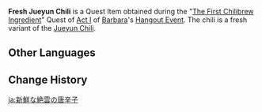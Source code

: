 {{Item Infobox
|id           = 100745
|image        = Item Fresh Jueyun Chili.png
|description  = A very fresh Jueyun Chili. It seems to be of very high-quality...
|type         = Quest Items
|source       = [[The First Chilibrew Ingredient]]
|related_type = Variant
|related_item = Jueyun Chili
}}
'''Fresh Jueyun Chili''' is a Quest Item obtained during the "[[The First Chilibrew Ingredient]]" Quest of [[Wellspring of Healing|Act I]] of [[Barbara]]'s [[Hangout Event]]. The chili is a fresh variant of the [[Jueyun Chili]].

==Other Languages==
{{Other Languages
|default_hidden = 1
|en      = Fresh Jueyun Chili
|zhs     = 新鲜的绝云椒椒
|zhs_rm  = Xīnxiān de Juéyún Jiāojiāo
|zht     = 新鮮的絕雲椒椒
|zht_rm  = Xīnxiān de Juéyún Jiāojiāo
|ja      = 新鮮な絶雲の唐辛子
|ja_rm   = Shinsen na Zetsuun no Tougarashi
|ko      = 신선한 절운고추
|ko_rm   = Sinseonhan Jeorun Gochu
|es      = Chile de Jueyun fresco
|fr      = Piment de Jueyun frais
|ru      = Свежий заоблачный перчик
|th      = Jueyun Chili สด ๆ
|th_rm   = Jueyun Chili Sot-Sot
|vi      = Ớt Tuyệt Vân Tươi
|de      = Frische Jueyun-Peperoni
|id      = Jueyun Chili Segar
|pt      = Pimenta de Jueyun Fresca
|tr      = Taze Jueyun Biberi
|it      = Peperoncino di Jueyun fresco
}}

==Change History==
{{Change History|1.4}}

[[ja:新鮮な絶雲の唐辛子]]